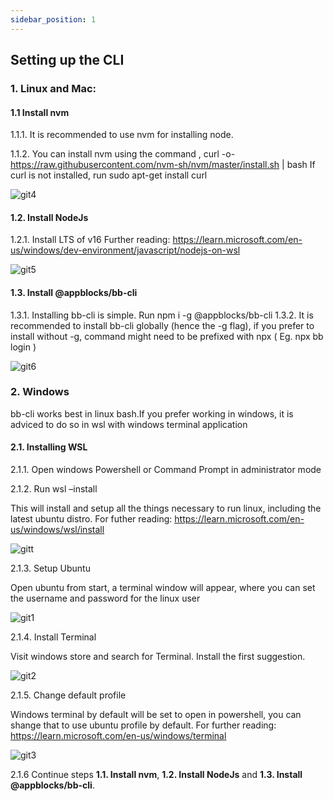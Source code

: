 ```yaml
---
sidebar_position: 1
---
```


## Setting up the CLI

### 1. Linux and Mac:  

#### 1.1 Install nvm
1.1.1.	It is recommended to use nvm for installing node.  

1.1.2.	You can install nvm using the command ,
 curl -o- https://raw.githubusercontent.com/nvm-sh/nvm/master/install.sh | bash
If curl is not installed, run sudo apt-get install curl  

![git4](https://user-images.githubusercontent.com/97872852/203755963-0ed75bc1-5af0-42fc-b8bc-49c168de93e5.gif)  

#### 1.2. Install NodeJs
1.2.1.	Install LTS of v16
Further reading: https://learn.microsoft.com/en-us/windows/dev-environment/javascript/nodejs-on-wsl  

![git5](https://user-images.githubusercontent.com/97872852/203756175-9d98c29c-421b-4deb-be4a-c44c67ae3038.gif)  

#### 1.3. Install @appblocks/bb-cli
1.3.1.	Installing bb-cli is simple. Run npm i -g @appblocks/bb-cli
1.3.2.	It is recommended to install bb-cli globally (hence the -g flag), if you prefer to install without -g, command might need to be prefixed with npx ( Eg. npx bb login )  

![git6](https://user-images.githubusercontent.com/97872852/203756370-557ad93f-4817-4cc7-b7c3-cdbfa65b39cb.gif)  

### 2. Windows
bb-cli works best in linux bash.If you prefer working in windows, it is adviced to do so in wsl with windows terminal application
#### 2.1. Installing WSL
2.1.1.	Open windows Powershell or Command Prompt in administrator mode  

2.1.2.	Run wsl –install  

This will install and setup all the things necessary to run linux, including the latest ubuntu distro. For futher reading: https://learn.microsoft.com/en-us/windows/wsl/install  

![gitt](https://user-images.githubusercontent.com/97872852/203749101-a6915fec-cb28-4d01-9a3e-fc85533eea11.gif)  

2.1.3. Setup Ubuntu  

Open ubuntu from start, a terminal window will appear, where you can set the username and password for the linux user  

![git1](https://user-images.githubusercontent.com/97872852/203754998-6b5c3e72-56a2-46b3-b8a9-ce14db3ec661.gif)  

2.1.4. Install Terminal  

  Visit windows store and search for Terminal. Install the first suggestion.  
 
![git2](https://user-images.githubusercontent.com/97872852/203755290-dcb464d2-98fa-4152-b2b7-055d2c11f96f.gif)  

2.1.5. Change default profile  

   Windows terminal by default will be set to open in powershell, you can shange that to use ubuntu profile by default. For further reading: https://learn.microsoft.com/en-us/windows/terminal  

![git3](https://user-images.githubusercontent.com/97872852/203755570-fc9eb24a-2339-4d13-9dc1-4d70dcfc0f8e.gif)  

2.1.6 Continue steps **1.1. Install nvm**, **1.2. Install NodeJs** and **1.3. Install @appblocks/bb-cli**.

